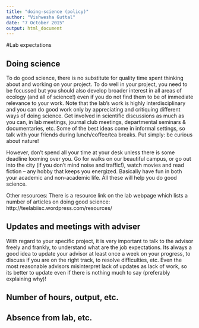 ```yaml
---
title: "doing-science (policy)"
author: "Vishwesha Guttal"
date: "7 October 2015"
output: html_document
---
```


#Lab expectations

## Doing science

To do good science, there is no substitute for quality time spent thinking about and working on your project. To do well in your project, you need to be focussed but you should also develop broader interest in all areas of ecology (and all of science!) even if you do not find them to be of immediate relevance to your work. Note that the lab’s work is highly interdisciplinary and you can do good work only by appreciating and critiquing different ways of doing science. Get involved in scientific discussions as much as you can, in lab meetings, journal club meetings, departmental seminars & documentaries, etc. Some of the best ideas come in informal settings, so talk with your friends during lunch/coffee/tea breaks. Put simply: be curious about nature! 

However, don’t spend all your time at your desk unless there is some deadline looming over you. Go for walks on our beautiful campus, or go out into the city (if you don’t mind noise and traffic!), watch movies and read fiction -- any hobby that keeps you energized. Basically have fun in both your academic and non-academic life. All these will help you do good science.

Other resources: There is a resource link on the lab webpage which lists a number of articles on doing good science: http://teelabiisc.wordpress.com/resources/

## Updates and meetings with adviser

With regard to your specific project, it is very important to talk to the advisor freely and frankly, to understand what are the job expectations. Its always a good idea to update your advisor at least once a week on your progress, to discuss if you are on the right track, to resolve difficulties, etc. Even the most reasonable advisors misinterpret lack of updates as lack of work, so its better to update even if there is nothing much to say (preferably explaining why)!

## Number of hours, output, etc. 

## Absence from lab, etc. 
